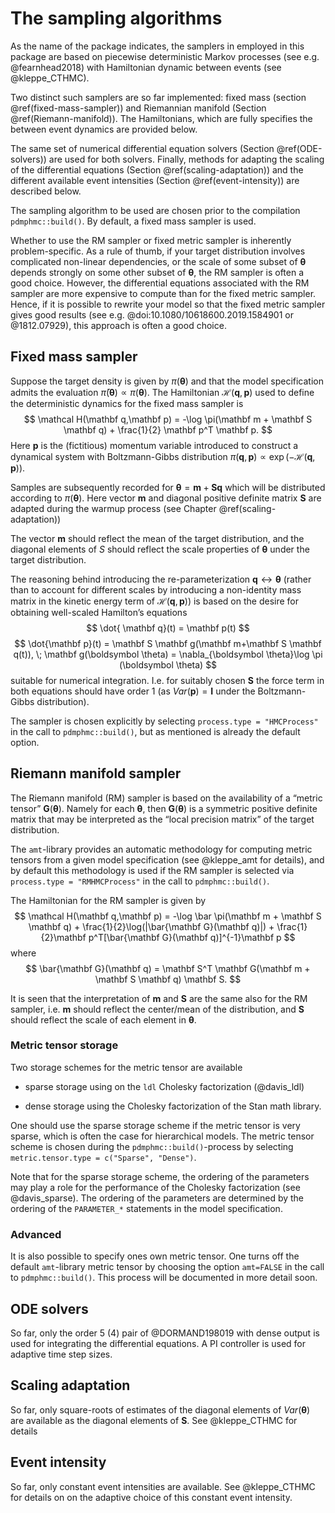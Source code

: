 
# The sampling algorithms {#the-samplers} 


As the name of the package indicates, the samplers in employed in this package are based on piecewise deterministic Markov processes (see e.g. @fearnhead2018) with Hamiltonian dynamic between events (see @kleppe_CTHMC).

Two distinct such samplers are so far implemented: fixed mass (section \@ref(fixed-mass-sampler)) and Riemannian manifold (Section \@ref(Riemann-manifold)). The Hamiltonians, which are fully specifies the between event dynamics are provided below.

The same set of numerical differential equation solvers (Section \@ref(ODE-solvers)) are used for both solvers. Finally, methods for adapting the scaling of the differential equations (Section \@ref(scaling-adaptation)) and the different available event intensities (Section \@ref(event-intensity)) are described below.


The sampling algorithm to be used are chosen prior to the compilation `pdmphmc::build()`. By default, a fixed mass sampler is used.

Whether to use the RM sampler or fixed metric sampler is inherently problem-specific. As a rule of thumb, if your target distribution involves complicated non-linear dependencies, or the scale of some subset of $\boldsymbol \theta$ depends strongly on some other subset of $\boldsymbol \theta$, the RM sampler is often a good choice. However, the differential equations associated with the RM sampler are more expensive to compute than for the fixed metric sampler. Hence, if it is possible to rewrite your model so that the fixed metric sampler gives good results (see e.g. @doi:10.1080/10618600.2019.1584901 or @1812.07929), this approach is often a good choice. 

## Fixed mass sampler {#fixed-mass-sampler}

Suppose the target density is given by $\pi (\boldsymbol \theta)$ and that the model specification admits the evaluation $\bar \pi(\boldsymbol \theta) \propto \pi (\boldsymbol \theta)$. The Hamiltonian $\mathcal H(\mathbf q,\mathbf p)$ used to define the deterministic dynamics for the fixed mass sampler is 
$$
\mathcal H(\mathbf q,\mathbf p) = -\log \pi(\mathbf m + \mathbf S \mathbf q) + \frac{1}{2} \mathbf p^T \mathbf p.
$$
Here $\mathbf p$ is the (fictitious) momentum variable introduced to construct a dynamical system with Boltzmann-Gibbs distribution $\pi(\mathbf q, \mathbf p) \propto \exp(-\mathcal H(\mathbf q,\mathbf p))$.

Samples are subsequently recorded for $\boldsymbol \theta=\mathbf m + \mathbf S \mathbf q$ which will be distributed according to $\pi(\boldsymbol \theta)$. Here vector $\mathbf m$ and diagonal positive definite matrix $\mathbf S$ are adapted during the warmup process (see Chapter \@ref(scaling-adaptation))

The vector $\mathbf m$ should reflect the mean of the target distribution, and the diagonal elements of $S$ should reflect the scale properties of $\boldsymbol \theta$ under the target distribution.

The reasoning behind introducing the re-parameterization $\mathbf q \leftrightarrow \boldsymbol \theta$ (rather than to account for different scales by introducing a non-identity mass matrix in the kinetic energy term of $\mathcal H(\mathbf q,\mathbf p)$)
is based on the desire for obtaining well-scaled Hamilton's equations
$$
\dot{ \mathbf q}(t) = \mathbf p(t)
$$
$$
\dot{\mathbf p}(t) = \mathbf S \mathbf g(\mathbf m+\mathbf S \mathbf q(t)), \; \mathbf g(\boldsymbol \theta) = \nabla_{\boldsymbol \theta}\log \pi (\boldsymbol \theta)
$$
suitable for numerical integration. I.e. for suitably chosen $\mathbf S$ the force term in both equations should have order $1$ (as $Var(\mathbf p)=\mathbf I$ under the Boltzmann-Gibbs distribution). 

The sampler is chosen explicitly by selecting `process.type = "HMCProcess"` in the call to `pdmphmc::build()`, but as mentioned is already the default option.

## Riemann manifold sampler {#Riemann-manifold}

The Riemann manifold (RM) sampler is based on the availability of a "metric tensor" $\mathbf G(\boldsymbol \theta)$. Namely for each $\boldsymbol \theta$, then $\mathbf G(\boldsymbol \theta)$ is a symmetric positive definite matrix that may be interpreted as the "local precision matrix" of the target distribution.

The `amt`-library provides an automatic methodology for computing metric tensors from a given model specification (see @kleppe_amt for details), and by default this methodology is used if the RM sampler is selected via `process.type = "RMHMCProcess"` in the call to `pdmphmc::build()`.


The Hamiltonian for the RM sampler is given by
$$
\mathcal H(\mathbf q,\mathbf p) = -\log \bar \pi(\mathbf m + \mathbf S \mathbf q) + \frac{1}{2}\log(|\bar{\mathbf G}(\mathbf q)|) + \frac{1}{2}\mathbf p^T[\bar{\mathbf G}(\mathbf q)]^{-1}\mathbf p
$$
where
$$
\bar{\mathbf G}(\mathbf q) = \mathbf S^T \mathbf G(\mathbf m + \mathbf S \mathbf q) \mathbf S.
$$

It is seen that the interpretation of $\mathbf m$ and $\mathbf S$ are the same also for the RM sampler, i.e. $\mathbf m$ should reflect the center/mean of the distribution, and $\mathbf S$ should reflect the scale of each element in $\boldsymbol \theta$.


### Metric tensor storage

Two storage schemes for the metric tensor are available

- sparse storage using on the `ldl` Cholesky factorization (@davis_ldl)

- dense storage using the Cholesky factorization of the Stan math library.

One should use the sparse storage scheme if the metric tensor is very sparse, which is often the case for hierarchical models. 
The metric tensor scheme is chosen during the `pdmphmc::build()`-process by selecting `metric.tensor.type = c("Sparse", "Dense")`.

Note that for the sparse storage scheme, the ordering of the parameters may play a role for the performance of the Cholesky factorization (see @davis_sparse). The ordering of the parameters are determined by the ordering of the `PARAMETER_*` statements in the model specification.

### Advanced

It is also possible to specify ones own metric tensor. One turns off the default `amt`-library metric tensor by choosing the option `amt=FALSE` in the call to `pdmphmc::build()`. This process will be documented in more detail soon.

## ODE solvers {#ODE-solvers}

So far, only the order 5 (4) pair of @DORMAND198019 with dense output is used for integrating the differential equations. A PI controller is used for adaptive time step sizes.

## Scaling adaptation {#scaling-adaptation}

So far, only square-roots of estimates of the diagonal elements of $Var(\boldsymbol \theta)$ are available as the diagonal elements of $\mathbf S$. See @kleppe_CTHMC for details

## Event intensity {#event-intensity}

So far, only constant event intensities are available. See @kleppe_CTHMC for details on on the adaptive choice of this constant event intensity.
